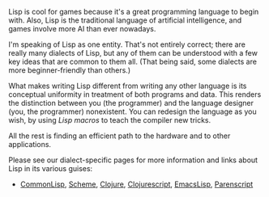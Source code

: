 Lisp is cool for games because it's a great programming language to begin with. Also, Lisp is the traditional language of artificial intelligence, and games involve more AI than ever nowadays.

I'm speaking of Lisp as one entity. That's not entirely correct; there are really many dialects of Lisp, but any of them can be understood with a few key ideas that are common to them all. (That being said, some dialects are more beginner-friendly than others.)

What makes writing Lisp different from writing any other language is its conceptual uniformity in treatment of both programs and data. This renders the distinction between you (the programmer) and the language designer (you, the programmer) nonexistent. You can redesign the language as you wish, by using ''Lisp macros'' to teach the compiler new tricks.

All the rest is finding an efficient path to the hardware and to other applications. 

Please see our dialect-specific pages for more information and links about Lisp in its various guises:

* [[CommonLisp]], [[Scheme]], [[Clojure]], [[Clojurescript]], [[EmacsLisp]], [[Parenscript]]